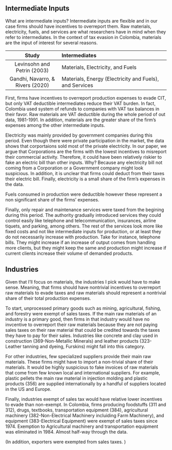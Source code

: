 ## Intermediate Inputs

What are intermediate inputs? Intermediate inputs are flexible and in our case firms should have incentives to overreport them. Raw materials, electricity, fuels, and services are what researchers have in mind when they refer to intermediates. In the context of tax evasion in Colombia, materials are the input of interest for several reasons. 

| Study | Intermediates|
|:-----:|:-------------|
| Levinsohn and Petrin (2003) | Materials, Electricity, and Fuels |
| Gandhi, Navarro, & Rivers (2020) | Materials, Energy (Electricity and Fuels), and Services |

First, firms have incentives to overreport production expenses to evade CIT, but only VAT deductible intermediates reduce their VAT burden. In fact, Colombia used system of refunds to companies with VAT tax balances in their favor. Raw materials are VAT deductible during the whole period of out data, 1981-1991. In addition, materials are the greater share of the firm's expenses among the other intermediate inputs. 

Electricity was mainly provided by government companies during this period. Even though there were private participation in the market, the data shows that corportaions sold most of the private electricity. In our paper, we argue that Corporations are the firms with the lowest incentives to misreport their commercial activity. Therefore, it could have been relatively riskier to fake an electric bill than other inputs. Why? Because any electricity bill not coming from a Corporation or a Government company might look suspicious. In addition, it is unclear that firms could deduct from their taxes their electric bill. Finally, electricity is a small share of the firm's expenses in the data.

Fuels consumed in production were deductible however these represent a non significant share of the firms' expenses.

Finally, only repair and maintenance services were taxed from the begining during this period. The authority gradually introduced services they could control easily like telephone and telecommunication, insurances, airline tiquets, and parking, among others. The rest of the services look more like fixed costs and not like intermediate inputs for production, or at least they do not necessarily increase with production. Take for instance, telephone bills. They might increase if an increase of output comes from handling more clients, but they might keep the same and production might increase if current clients increase their volume of demanded products.

## Industries

Given that I'll focus on materials, the industries I pick would have to make sense. Meaning, that firms should have nontrivial incentives to overreport raw materials to evade taxes and raw materials should represent a nontrivial share of their total production expenses.

To start, unprocessed primary goods such as mining, agricultural, fishing, and forestry were exempt of sales taxes. If the main raw materials of an industry is a primary good, then firms in that industry would have no invcentive to overreport their raw materials because they are not paying sales taxes on their raw material that could be credited towards the taxes they have to pay for their sales. Industries like concrete and clay used in construction (369-Non-Metallic Minerals) and leather products (323-Leather tanning and dyeing, Furskins) might fall into this category.

For other industries, few specialized suppliers provide their main raw materials. These firms might have to import a non-trivial share of their materials. It would be highly suspicious to fake invoices of raw materials that come from few known local and international suppliers. For example, plastic pellets the main raw material in injection molding and plastic products (356) are supplied internationally by a handful of suppliers located in the US and Europe. 

Finally, industries exempt of sales tax would have relative lower incentives to evade than non-exempt. In Colombia, firms producing foodstuffs (311 and 312), drugs, textbooks, transportation equipment (384), agricultural machinery (382-Non-Electrical Machinery incluiding Farm Machinery), and equipment (383-Electrical Equipment) were exempt of sales taxes since 1974. Exemption to Agricultural machinery and transportation equipment was eliminated in 1984. Almost half-way through the data.

(In addition, exporters were exempted from sales taxes. )